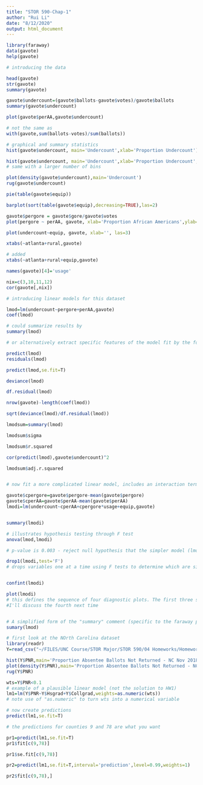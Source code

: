 ```yaml
---
title: "STOR 590-Chap-1"
author: "Rui Li"
date: "8/12/2020"
output: html_document
---
```


```r
library(faraway)
data(gavote)
help(gavote)

# introducing the data

head(gavote)
str(gavote)
summary(gavote)

gavote$undercount=(gavote$ballots-gavote$votes)/gavote$ballots
summary(gavote$undercount)

plot(gavote$perAA,gavote$undercount)

# not the same as
with(gavote,sum(ballots-votes)/sum(ballots))

# graphical and summary statistics
hist(gavote$undercount, main='Undercount',xlab='Proportion Undercount')

hist(gavote$undercount, main='Undercount',xlab='Proportion Undercount',breaks=20)
# same with a larger number of bins

plot(density(gavote$undercount),main='Undercount')
rug(gavote$undercount)

pie(table(gavote$equip))

barplot(sort(table(gavote$equip),decreasing=TRUE),las=2)

gavote$pergore = gavote$gore/gavote$votes
plot(pergore ~ perAA, gavote, xlab='Proportion African Americans',ylab='Proportion for Gore')

plot(undercount~equip, gavote, xlab='', las=3)

xtabs(~atlanta+rural,gavote)

# added
xtabs(~atlanta+rural+equip,gavote)

names(gavote)[4]='usage'

nix=c(3,10,11,12)
cor(gavote[,nix])

# introducing linear models for this dataset

lmod=lm(undercount~pergore+perAA,gavote)
coef(lmod)

# could summarize results by
summary(lmod)

# or alternatively extract specific features of the model fit by the following sequence of commands

predict(lmod)
residuals(lmod)

predict(lmod,se.fit=T)

deviance(lmod)

df.residual(lmod)

nrow(gavote)-length(coef(lmod))

sqrt(deviance(lmod)/df.residual(lmod))

lmodsum=summary(lmod)

lmodsum$sigma

lmodsum$r.squared

cor(predict(lmod),gavote$undercount)^2

lmodsum$adj.r.squared


# now fit a more complicated linear model, includes an interaction term

gavote$cpergore=gavote$pergore-mean(gavote$pergore)
gavote$cperAA=gavote$perAA-mean(gavote$perAA)
lmodi=lm(undercount~cperAA+cpergore*usage+equip,gavote)


summary(lmodi)

# illustrates hypothesis testing through F test
anova(lmod,lmodi)

# p-value is 0.003 - reject null hypothesis that the simpler model (lmod) is correct

drop1(lmodi,test='F')
# drops variables one at a time using F tests to determine which are significant


confint(lmodi)

plot(lmodi)
# this defines the sequence of four diagnostic plots. The first three should be self-explanatory -
#I'll discuss the fourth next time


# A simplified form of the "summary" comment (specific to the faraway package) is this:
sumary(lmod)

# first look at the NOrth Carolina dataset
library(readr)
Y=read_csv("~/FILES/UNC Course/STOR Major/STOR 590/04 Homeworks/Homework 1/ProportionNotReturned.csv")

hist(Y$PNR,main='Proportion Absentee Ballots Not Returned - NC Nov 2018')
plot(density(Y$PNR),main='Proportion Absentee Ballots Not Returned - NC Nov 2018')
rug(Y$PNR)

wts=Y$PNR<0.1
# example of a plausible linear model (not the solution to HW1)
lm1=lm(Y$PNR~Y$Hsgrad+Y$Collgrad,weights=as.numeric(wts))
# note use of "as.numeric" to turn wts into a numerical variable

# now create predictions
predict(lm1,se.fit=T)

# the predictions for counties 9 and 78 are what you want

pr1=predict(lm1,se.fit=T)
pr1$fit[c(9,78)]

pr1$se.fit[c(9,78)]

pr2=predict(lm1,se.fit=T,interval='prediction',level=0.99,weights=1)

pr2$fit[c(9,78),]
```



